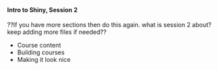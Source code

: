 <br>

#### **Intro to Shiny, Session 2**

??If you have more sections then do this again. what is session 2 about? keep adding more files if needed??

* Course content
* Building courses
* Making it look nice